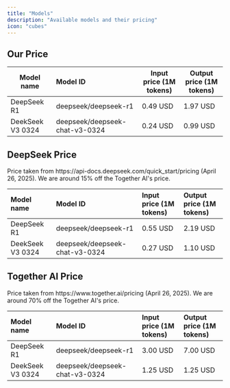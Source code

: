 ```yaml
---
title: "Models"
description: "Available models and their pricing"
icon: "cubes"
---
```


## Our Price

| Model name       | Model ID                       | Input price (1M tokens) | Output price (1M tokens) |
| ---------------- | :----------------------------- | ----------------------- | ------------------------ |
| DeepSeek R1      | deepseek/deepseek-r1           | 0.49 USD                | 1.97 USD                 |
| DeekSeek V3 0324 | deepseek/deepseek-chat-v3-0324 | 0.24 USD                | 0.99 USD                 |

## DeepSeek Price

<Note>
  Price taken from https://api-docs.deepseek.com/quick_start/pricing (April 26, 2025). We are around 15% off the Together AI's price.
</Note>

| Model name       | Model ID                       | Input price (1M tokens) | Output price (1M tokens) |
| :--------------- | :----------------------------- | :---------------------- | :----------------------- |
| DeepSeek R1      | deepseek/deepseek-r1           | 0.55 USD                | 2.19 USD                 |
| DeekSeek V3 0324 | deepseek/deepseek-chat-v3-0324 | 0.27 USD                | 1.10 USD                 |

## Together AI Price

<Note>
  Price taken from https://www.together.ai/pricing (April 26, 2025). We are around 70% off the Together AI's price.
</Note>

| Model name       | Model ID                       | Input price (1M tokens) | Output price (1M tokens) |
| :--------------- | :----------------------------- | :---------------------- | :----------------------- |
| DeepSeek R1      | deepseek/deepseek-r1           | 3.00 USD                | 7.00 USD                 |
| DeekSeek V3 0324 | deepseek/deepseek-chat-v3-0324 | 1.25 USD                | 1.25 USD                 |